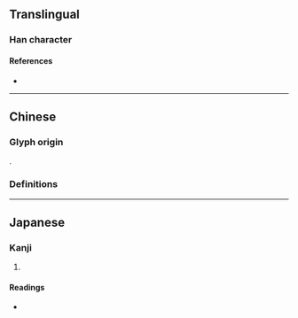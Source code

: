 {{also|博}}
{{character info/new}}
==Translingual==

===Han character===
{{Han char|rn=61|rad=心|as=10|sn=13|four=|canj=PIBI|ids=⿰忄尃}}

====References====
* {{Han ref|kx=0397.040|dkj=11028|hdz=42336.030|uh=613D|ud=24893}}

----

==Chinese==
===Glyph origin===
{{Han etym}}
{{Han compound|心|尃|c1=s|c2=p|t1=heart|ls=psc}}.
===Definitions===
{{zh-see|博|v}}

----

==Japanese==

===Kanji===
{{ja-kanji|grade=|rs=心10}}

# {{rfdef|ja|sort=心10}}

====Readings====
* {{ja-readings
|goon=はく
|kanon=はく
|kanyoon=ばく
|kun=ひろい, ひろめる
}}